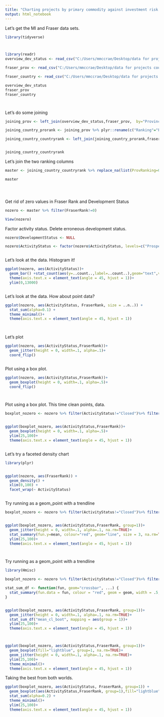 ```yaml
---
title: "Charting projects by primary commodity against investment risk by Fraser ranking"
output: html_notebook
---
```


Let's get the MI and Fraser data sets. 



```r


library(tidyverse)



library(readr)
overview_dev_status <- read_csv("C:/Users/mmccrae/Desktop/data for projects country fraser apr 18 2018/overview_dev_status.csv")

fraser_prov <- read_csv("C:/Users/mmccrae/Desktop/data for projects country fraser apr 18 2018/fraser_prov.csv")

fraser_country <- read_csv("C:/Users/mmccrae/Desktop/data for projects country fraser apr 18 2018/fraser_country.csv")

overview_dev_status
fraser_prov
fraser_country




```

Let's do some joining


```r



joining_prov <- left_join(overview_dev_status,fraser_prov,  by="Province")

joining_country_prorank <- joining_prov %>% plyr::rename(c("Ranking"="ProvRanking"))

joining_country_countryrank <- left_join(joining_country_prorank,fraser_country,  by="Country")


joining_country_countryrank

```


Let's join the two ranking columns

```r


master <- joining_country_countryrank %>% replace_na(list(ProvRanking=0)) %>% replace_na(list(Ranking=0)) %>% mutate(FraserRank3=ProvRanking+Ranking) %>% select(-ProvRanking, -Ranking) %>% plyr::rename(c("FraserRank3"="FraserRank"))

master





```


Get rid of zero values in Fraser Rank and Development Status


```r

nozero <- master %>% filter(FraserRank!=0) 

View(nozero)

```


Factor activity status. Delete erroneous development status. 

```r


nozero$DevelopmentStatus <- NULL

nozero$ActivityStatus <- factor(nozero$ActivityStatus, levels=c("Prospect","Exploration","Advanced Exploration","Preliminary Economic Assessment", "Prefeasibility","Feasibility", "Permitting","Construction","Commissioning","Production","Decommissioning","Closed"))



```

Let's look at the data. Histogram it!



```r

ggplot(nozero, aes(ActivityStatus))+
  geom_bar() +stat_count(aes(y=..count..,label=..count..),geom="text",vjust=-1)+
  theme(axis.text.x = element_text(angle = 45, hjust = 1))+
  ylim(0,13000)



```

Let's look at the data. How about point data? 



```r

ggplot(nozero, aes(ActivityStatus, FraserRank, size = ..n..)) + 
  stat_sum(alpha=0.1) +
  theme_minimal()+
  theme(axis.text.x = element_text(angle = 45, hjust = 1)) 
 



```

Let's plot

```r


ggplot(nozero, aes(ActivityStatus,FraserRank))+
  geom_jitter(height = 0, width=.1, alpha=.1)+
  coord_flip()



```

Plot using a box plot. 


```r


ggplot(nozero, aes(ActivityStatus,FraserRank))+
  geom_boxplot(height = 0, width=.1, alpha=.5)+
  coord_flip()




```

Plot using a box plot. This time clean points, data. 


```r

boxplot_nozero <- nozero %>% filter(ActivityStatus!="Closed")%>% filter(ActivityStatus!="Decommissioning")


ggplot(boxplot_nozero, aes(ActivityStatus,FraserRank))+
  geom_boxplot(height = 0, width=.1, alpha=.5)+
  ylim(25,100)+
  theme(axis.text.x = element_text(angle = 45, hjust = 1))



```


Let's try a faceted density chart

```r

library(plyr)


ggplot(nozero, aes(FraserRank)) + 
  geom_density() +
  xlim(0,100) +
  facet_wrap(~ ActivityStatus) 



```

Try running as a geom_point with a trendline


```r

boxplot_nozero <- nozero %>% filter(ActivityStatus!="Closed")%>% filter(ActivityStatus!="Decommissioning")


ggplot(boxplot_nozero, aes(ActivityStatus,FraserRank, group=1))+
  geom_jitter(height = 0, width=.1, alpha=.1, na.rm=TRUE)+
  stat_summary(fun.y=mean, colour="red", geom="line", size = 3, na.rm=TRUE)+
  ylim(25,100)+
  theme(axis.text.x = element_text(angle = 45, hjust = 1))




```




Try running as a geom_point with a trendline


```r

library(Hmisc)

boxplot_nozero <- nozero %>% filter(ActivityStatus!="Closed")%>% filter(ActivityStatus!="Decommissioning")

stat_sum_df <- function(fun, geom="crossbar", ...) {
  stat_summary(fun.data = fun, colour = "red", geom = geom, width = .5, ...)
}


ggplot(boxplot_nozero, aes(ActivityStatus,FraserRank, group=1))+
  geom_jitter(height = 0, width=.1, alpha=.1, na.rm=TRUE)+
  stat_sum_df("mean_cl_boot", mapping = aes(group = 1))+
  ylim(25,100)+
  theme(axis.text.x = element_text(angle = 45, hjust = 1))




```




```r

ggplot(boxplot_nozero, aes(ActivityStatus,FraserRank, group=1))+
  geom_boxplot(fill="lightblue", group=1, na.rm=TRUE)+
  geom_jitter(height = 0, width=.1, alpha=.1, na.rm=TRUE)+
  ylim(25,100)+
  theme_minimal()+
  theme(axis.text.x = element_text(angle = 45, hjust = 1)) 


```



Taking the best from both worlds.  



```r

ggplot(boxplot_nozero, aes(ActivityStatus, FraserRank, group=1)) +
  geom_boxplot(aes(ActivityStatus,FraserRank, group=1),fill="lightblue", group=1, na.rm=TRUE)+
  stat_sum(alpha=0.2) +
  theme_minimal()+
  ylim(25,100)+
  theme(axis.text.x = element_text(angle = 45, hjust = 1)) 
 



```
